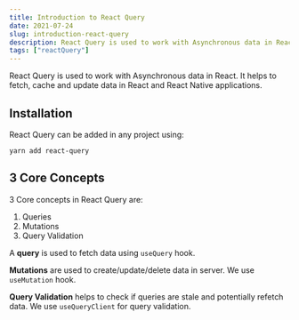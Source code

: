 ```yaml
---
title: Introduction to React Query
date: 2021-07-24
slug: introduction-react-query
description: React Query is used to work with Asynchronous data in React. It helps to fetch, cache and update data in React and React Native applications.
tags: ["reactQuery"]
---
```


React Query is used to work with Asynchronous data in React. It helps to fetch, cache and update data in React and React Native applications.

## Installation

React Query can be added in any project using:

```
yarn add react-query
```

## 3 Core Concepts

3 Core concepts in React Query are:

1. Queries
2. Mutations
3. Query Validation

A **query** is used to fetch data using `useQuery` hook.

**Mutations** are used to create/update/delete data in server. We use `useMutation` hook.

**Query Validation** helps to check if queries are stale and potentially refetch data. We use `useQueryClient` for query validation.
